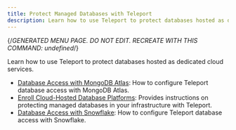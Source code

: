 ```yaml
---
title: Protect Managed Databases with Teleport
description: Learn how to use Teleport to protect databases hosted as dedicated cloud services.
---
```


{/*GENERATED MENU PAGE. DO NOT EDIT. RECREATE WITH THIS COMMAND:
undefined*/}

Learn how to use Teleport to protect databases hosted as dedicated cloud services.

- [Database Access with MongoDB Atlas](enroll-managed-databases/mongodb-atlas.mdx): How to configure Teleport database access with MongoDB Atlas.
- [Enroll Cloud-Hosted Database Platforms](enroll-managed-databases/overview.mdx): Provides instructions on protecting managed databases in your infrastructure with Teleport.
- [Database Access with Snowflake](enroll-managed-databases/snowflake.mdx): How to configure Teleport database access with Snowflake.
